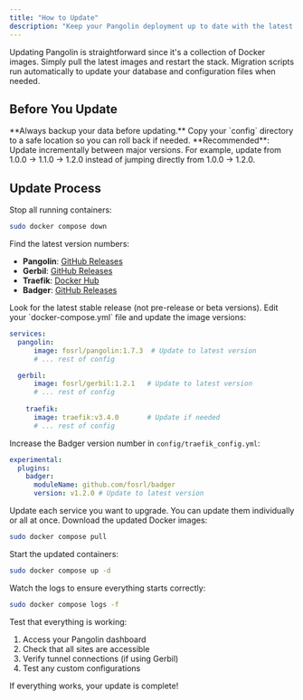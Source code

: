 ```yaml
---
title: "How to Update"
description: "Keep your Pangolin deployment up to date with the latest features and security patches"
---
```


Updating Pangolin is straightforward since it's a collection of Docker images. Simply pull the latest images and restart the stack. Migration scripts run automatically to update your database and configuration files when needed.

## Before You Update

<Warning>
**Always backup your data before updating.** Copy your `config` directory to a safe location so you can roll back if needed.
</Warning>

<Tip>
**Recommended**: Update incrementally between major versions. For example, update from 1.0.0 → 1.1.0 → 1.2.0 instead of jumping directly from 1.0.0 → 1.2.0.
</Tip>

## Update Process

<Steps>
<Step title="Stop the stack">
  Stop all running containers:

```bash
sudo docker compose down
```
</Step>

<Step title="Check latest versions">
  Find the latest version numbers:
  
  - **Pangolin**: [GitHub Releases](https://github.com/fosrl/pangolin/releases)
  - **Gerbil**: [GitHub Releases](https://github.com/fosrl/gerbil/releases)
  - **Traefik**: [Docker Hub](https://hub.docker.com/_/traefik)
  - **Badger**: [GitHub Releases](https://github.com/fosrl/badger/releases)
  
  <Info>
  Look for the latest stable release (not pre-release or beta versions).
  </Info>
</Step>

<Step title="Update version numbers">
  Edit your `docker-compose.yml` file and update the image versions:

```yaml title="docker-compose.yml"
services:
  pangolin:
      image: fosrl/pangolin:1.7.3  # Update to latest version
      # ... rest of config

  gerbil:
      image: fosrl/gerbil:1.2.1   # Update to latest version
      # ... rest of config
  
    traefik:
      image: traefik:v3.4.0       # Update if needed
      # ... rest of config
  ```

  Increase the Badger version number in `config/traefik_config.yml`:

  ```yaml title="traefik_config.yml"
  experimental:
    plugins:
      badger:
        moduleName: github.com/fosrl/badger
        version: v1.2.0 # Update to latest version
  ```
  
  <Warning>
  Update each service you want to upgrade. You can update them individually or all at once.
  </Warning>
</Step>

<Step title="Pull new images">
  Download the updated Docker images:

```bash
sudo docker compose pull
```
</Step>

<Step title="Start the stack">
  Start the updated containers:

```bash
sudo docker compose up -d
```
</Step>

<Step title="Monitor the update">
  Watch the logs to ensure everything starts correctly:

```bash
sudo docker compose logs -f
```
</Step>

<Step title="Verify functionality">
  Test that everything is working:
  
  1. Access your Pangolin dashboard
  2. Check that all sites are accessible
  3. Verify tunnel connections (if using Gerbil)
  4. Test any custom configurations
  
  <Check>
  If everything works, your update is complete!
  </Check>
</Step>
</Steps>
